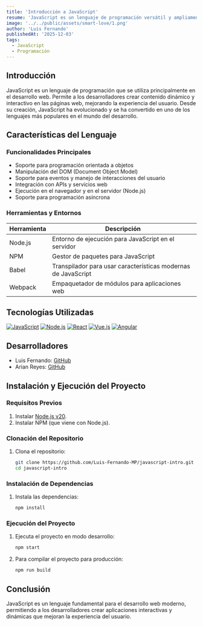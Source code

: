```yaml
---
title: 'Introducción a JavaScript'
resume: 'JavaScript es un lenguaje de programación versátil y ampliamente utilizado para el desarrollo web, permitiendo la creación de aplicaciones interactivas y dinámicas.'
image: '../../public/assets/smart-love/1.png'
author: 'Luis Fernando'
publishedAt: '2025-12-03'
tags:
  - JavaScript
  - Programación
---
```


## Introducción

JavaScript es un lenguaje de programación que se utiliza principalmente en el desarrollo web. Permite a los desarrolladores crear contenido dinámico y interactivo en las páginas web, mejorando la experiencia del usuario. Desde su creación, JavaScript ha evolucionado y se ha convertido en uno de los lenguajes más populares en el mundo del desarrollo.

## Características del Lenguaje

### Funcionalidades Principales

- Soporte para programación orientada a objetos
- Manipulación del DOM (Document Object Model)
- Soporte para eventos y manejo de interacciones del usuario
- Integración con APIs y servicios web
- Ejecución en el navegador y en el servidor (Node.js)
- Soporte para programación asíncrona

### Herramientas y Entornos

| Herramienta | Descripción                                                   |
| ----------- | ------------------------------------------------------------- |
| Node.js     | Entorno de ejecución para JavaScript en el servidor           |
| NPM         | Gestor de paquetes para JavaScript                            |
| Babel       | Transpilador para usar características modernas de JavaScript |
| Webpack     | Empaquetador de módulos para aplicaciones web                 |

## Tecnologías Utilizadas

[![JavaScript](https://img.shields.io/badge/JavaScript-black?style=for-the-badge&logo=javascript)](https://developer.mozilla.org/es/docs/Web/JavaScript)
[![Node.js](https://img.shields.io/badge/Node.js-339933?style=for-the-badge&logo=node.js&logoColor=white)](https://nodejs.org/)
[![React](https://img.shields.io/badge/React-61DAFB?style=for-the-badge&logo=react&logoColor=black)](https://reactjs.org/)
[![Vue.js](https://img.shields.io/badge/Vue.js-4FC08D?style=for-the-badge&logo=vue.js&logoColor=white)](https://vuejs.org/)
[![Angular](https://img.shields.io/badge/Angular-DD0031?style=for-the-badge&logo=angular&logoColor=white)](https://angular.io/)

## Desarrolladores

- Luis Fernando: [GitHub](https://github.com/Luis-Fernando-MP)
- Arian Reyes: [GitHub](https://github.com/arianr2014)

## Instalación y Ejecución del Proyecto

### Requisitos Previos

1. Instalar [Node.js v20](https://nodejs.org/en/).
2. Instalar NPM (que viene con Node.js).

### Clonación del Repositorio

1. Clona el repositorio:

   ```bash
   git clone https://github.com/Luis-Fernando-MP/javascript-intro.git
   cd javascript-intro
   ```

### Instalación de Dependencias

1. Instala las dependencias:

   ```bash
   npm install
   ```

### Ejecución del Proyecto

1. Ejecuta el proyecto en modo desarrollo:

   ```bash
   npm start
   ```

2. Para compilar el proyecto para producción:

   ```bash
   npm run build
   ```

## Conclusión

JavaScript es un lenguaje fundamental para el desarrollo web moderno, permitiendo a los desarrolladores crear aplicaciones interactivas y dinámicas que mejoran la experiencia del usuario.
